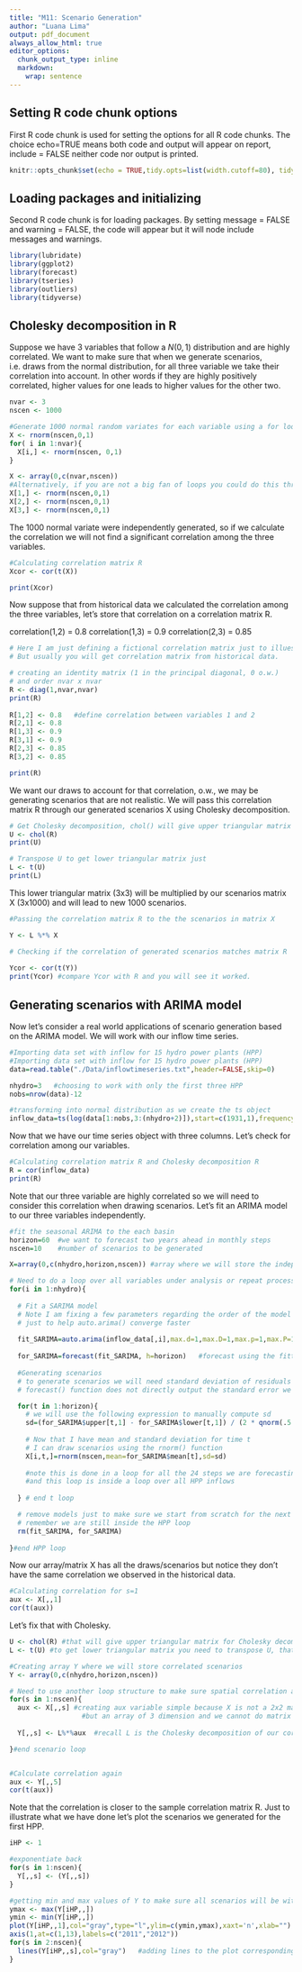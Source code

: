 ```yaml
---
title: "M11: Scenario Generation"
author: "Luana Lima"
output: pdf_document
always_allow_html: true
editor_options: 
  chunk_output_type: inline
  markdown: 
    wrap: sentence
---
```



## Setting R code chunk options

First R code chunk is used for setting the options for all R code chunks.
The choice echo=TRUE means both code and output will appear on report, include = FALSE neither code nor output is printed.

```r
knitr::opts_chunk$set(echo = TRUE,tidy.opts=list(width.cutoff=80), tidy=FALSE) 
```

## Loading packages and initializing

Second R code chunk is for loading packages.
By setting message = FALSE and warning = FALSE, the code will appear but it will node include messages and warnings.

```r
library(lubridate)
library(ggplot2)
library(forecast)  
library(tseries)
library(outliers)
library(tidyverse)

```

## Cholesky decomposition in R

Suppose we have 3 variables that follow a $N(0,1)$ distribution and are highly correlated. We want to make sure that when we generate scenarios, i.e. draws from the normal distribution, for all three variable we take their correlation into account. In other words if they are highly positively correlated, higher values for one leads to higher values for the other two. 

```r

nvar <- 3
nscen <- 1000

#Generate 1000 normal random variates for each variable using a for loop
X <- rnorm(nscen,0,1)
for( i in 1:nvar){
  X[i,] <- rnorm(nscen, 0,1)
}

X <- array(0,c(nvar,nscen))
#Alternatively, if you are not a big fan of loops you could do this three times.
X[1,] <- rnorm(nscen,0,1)
X[2,] <- rnorm(nscen,0,1)
X[3,] <- rnorm(nscen,0,1)
```

The 1000 normal variate were independently generated, so if we calculate the correlation we will not find a significant correlation among the three variables.

```r
#Calculating correlation matrix R
Xcor <- cor(t(X))

print(Xcor)
```

Now suppose that from historical data we calculated the correlation among the three variables, let's store that correlation on a correlation matrix R.

correlation(1,2) = 0.8
correlation(1,3) = 0.9
correlation(2,3) = 0.85

```r
# Here I am just defining a fictional correlation matrix just to illuestrate
# But usually you will get correlation matrix from historical data.

# creating an identity matrix (1 in the principal diagonal, 0 o.w.)
# and order nvar x nvar
R <- diag(1,nvar,nvar)
print(R)
  
R[1,2] <- 0.8   #define correlation between variables 1 and 2
R[2,1] <- 0.8
R[1,3] <- 0.9
R[3,1] <- 0.9
R[2,3] <- 0.85
R[3,2] <- 0.85

print(R)
```

We want our draws to account for that correlation, o.w., we may be generating scenarios that are not realistic. We will pass this correlation matrix R through our generated scenarios X using Cholesky decomposition.


```r
# Get Cholesky decomposition, chol() will give upper triangular matrix
U <- chol(R)
print(U)

# Transpose U to get lower triangular matrix just 
L <- t(U)
print(L)
```

This lower triangular matrix (3x3) will be multiplied by our scenarios matrix X (3x1000) and will lead to new 1000 scenarios.

```r
#Passing the correlation matrix R to the the scenarios in matrix X

Y <- L %*% X

# Checking if the correlation of generated scenarios matches matrix R
  
Ycor <- cor(t(Y))
print(Ycor) #compare Ycor with R and you will see it worked.

```


## Generating scenarios with ARIMA model

Now let's consider a real world applications of scenario generation based on the ARIMA model. We will work with our inflow time series.

```r
#Importing data set with inflow for 15 hydro power plants (HPP)
#Importing data set with inflow for 15 hydro power plants (HPP)
data=read.table("./Data/inflowtimeseries.txt",header=FALSE,skip=0)

nhydro=3   #choosing to work with only the first three HPP
nobs=nrow(data)-12

#transforming into normal distribution as we create the ts object
inflow_data=ts(log(data[1:nobs,3:(nhydro+2)]),start=c(1931,1),frequency=12)
```

Now that we have our time series object with three columns. Let's check for correlation among our variables.

```r
#Calculating correlation matrix R and Cholesky decomposition R
R = cor(inflow_data)
print(R)
```
Note that our three variable are highly correlated so we will need to consider this correlation when drawing scenarios. Let's fit an ARIMA model to our three variables independently.

```r
#fit the seasonal ARIMA to the each basin
horizon=60  #we want to forecast two years ahead in monthly steps
nscen=10    #number of scenarios to be generated 

X=array(0,c(nhydro,horizon,nscen)) #array where we will store the independently generated scenarios 

# Need to do a loop over all variables under analysis or repeat process 3 times
for(i in 1:nhydro){  
  
  # Fit a SARIMA model
  # Note I am fixing a few parameters regarding the order of the model 
  # just to help auto.arima() converge faster
  
  fit_SARIMA=auto.arima(inflow_data[,i],max.d=1,max.D=1,max.p=1,max.P=1,max.Q=1) 
  
  for_SARIMA=forecast(fit_SARIMA, h=horizon)   #forecast using the fitted SARIMA
  
  #Generating scenarios
  # to generate scenarios we will need standard deviation of residuals
  # forecast() function does not directly output the standard error we will need to calculate it

  for(t in 1:horizon){
    # we will use the following expression to manually compute sd
    sd=(for_SARIMA$upper[t,1] - for_SARIMA$lower[t,1]) / (2 * qnorm(.5 + for_SARIMA$level[1] / 200))
    
    # Now that I have mean and standard deviation for time t
    # I can draw scenarios using the rnorm() function
    X[i,t,]=rnorm(nscen,mean=for_SARIMA$mean[t],sd=sd)  
    
    #note this is done in a loop for all the 24 steps we are forecasting 
    #and this loop is inside a loop over all HPP inflows
    
  } # end t loop

  # remove models just to make sure we start from scratch for the next HPP
  # remember we are still inside the HPP loop
  rm(fit_SARIMA, for_SARIMA) 
                            
}#end HPP loop
```

Now our array/matrix X has all the draws/scenarios but notice they don't have the same correlation we observed in the historical data.
```r
#Calculating correlation for s=1
aux <- X[,,1]
cor(t(aux))
```

Let's fix that with Cholesky.

```r
U <- chol(R) #that will give upper triangular matrix for Cholesky decomposition
L <- t(U) #to get lower triangular matrix you need to transpose U, that is what the t() function is doing here

#Creating array Y where we will store correlated scenarios
Y <- array(0,c(nhydro,horizon,nscen)) 

# Need to use another loop structure to make sure spatial correlation among HPP is present in all scenarios
for(s in 1:nscen){ 
  aux <- X[,,s] #creating aux variable simple because X is not a 2x2 matrix, 
                  #but an array of 3 dimension and we cannot do matrix multiplication with arrays
  
  Y[,,s] <- L%*%aux  #recall L is the Cholesky decomposition of our correlation matrix R computed from with historical data

}#end scenario loop


#Calculate correlation again
aux <- Y[,,5]
cor(t(aux))
```

Note that the correlation is closer to the sample correlation matrix R.
Just to illustrate what we have done let's plot the scenarios we generated for the first HPP.

```r
iHP <- 1

#exponentiate back
for(s in 1:nscen){
  Y[,,s] <- (Y[,,s])
}

#getting min and max values of Y to make sure all scenarios will be within the plot limits 
ymax <- max(Y[iHP,,])
ymin <- min(Y[iHP,,])
plot(Y[iHP,,1],col="gray",type="l",ylim=c(ymin,ymax),xaxt='n',xlab="") #plotting first scenario
axis(1,at=c(1,13),labels=c("2011","2012"))
for(s in 2:nscen){
  lines(Y[iHP,,s],col="gray")   #adding lines to the plot corresponding to all scenarios
} 

```

